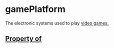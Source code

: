   

# gamePlatform

The electronic systems used to play <a href="http://en.wikipedia.org/wiki/Category:Video_game_platforms">video games</Link>.

## Property of



